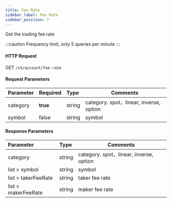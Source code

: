 ```yaml
---
title: Fee Rate
sidebar_label: Fee Rate
sidebar_position: 7
---
```

Get the trading fee rate

:::caution
Frequency limit, only 5 queries per minute
:::


#### HTTP Request
GET `/v5/account/fee-rate`

#### Request Parameters
| Parameter | Required | Type | Comments|
|:----- |:-------|:-----|------ |
|category |**true** |string |category. spot，linear, inverse, option|
|symbol |false |string |symbol|

#### Response Parameters
| Parameter | Type | Comments|
|:----- |:-----|----- |
|category |string |category. spot，linear, inverse, option|
|list > symbol |string |symbol|
|list > takerFeeRate |string |taker fee rate|
|list > makerFeeRate |string |maker fee rate|
